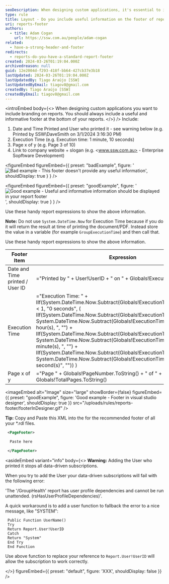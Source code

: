 ```yaml
---
seoDescription: When designing custom applications, it's essential to include a useful and informative footer at the bottom of reports. A well-crafted footer should provide crucial details like date and time printed, execution time, page numbers, and links to company websites.
type: rule
title: Layout - Do you include useful information on the footer of reports?
uri: reports-footer
authors:
  - title: Adam Cogan
    url: https://ssw.com.au/people/adam-cogan
related:
  - have-a-strong-header-and-footer
redirects:
  - reports-do-you-have-a-standard-report-footer
created: 2024-03-26T01:19:04.000Z
archivedreason: null
guid: 12e2004d-f293-418f-bb64-427cb37e3b18
lastUpdated: 2024-03-26T01:19:04.000Z
lastUpdatedBy: Tiago Araújo [SSW]
lastUpdatedByEmail: tiagov8@gmail.com
createdBy: Tiago Araújo [SSW]
createdByEmail: tiagov8@gmail.com
---
```


<introEmbed
  body={<>
When designing custom applications you want to include branding on reports. You should always include a useful and informative footer at the bottom of your reports.
  </>}
/>
Include:

1. Date and Time Printed and User who printed it - see warning below (e.g. Printed by SSW\DaveSmith on 3/1/2024 3:16:30 PM)
2. Execution Time (e.g. Execution time: 1 minute, 10 seconds)
3. Page x of y (e.g. Page 3 of 10)
4. Link to company website + slogan (e.g. <www.ssw.com.au> - Enterprise Sopftware Development)

<figureEmbed figureEmbed={{
  preset: "badExample",
  figure: '![Bad example - This footer doesn\'t provide any useful information](/uploads/rules/reports-footer/RSRulesBadFooter.gif)',
  shouldDisplay: true
} } />


<figureEmbed figureEmbed={{
  preset: "goodExample",
  figure: '![Good example - Useful and informative information should be displayed in your report footer](/uploads/rules/reports-footer/RSRulesGoodFooter.gif)',
  shouldDisplay: true
} } />


Use these handy report expressions to show the above information.

**Note:** Do not use `System.DateTime.Now` for Execution Time because if you do it will return the result at time of printing the document/PDF. Instead store the value in a variable (for example `GroupExecutionTime`) and then call that.

Use these handy report expressions to show the above information.

| Footer Item                     | Expression                                                                                                                                                                                                                                                                                                                                                                                                                                                                                                                                                                         | Sample Output                                           |
| ------------------------------- | ---------------------------------------------------------------------------------------------------------------------------------------------------------------------------------------------------------------------------------------------------------------------------------------------------------------------------------------------------------------------------------------------------------------------------------------------------------------------------------------------------------------------------------------------------------------------------------- | ------------------------------------------------------- |
| Date and Time printed / User ID | ="Printed by " + User!UserID + " on " + Globals!ExecutionTime.ToString()                                                                                                                                                                                                                                                                                                                                                                                                                                                                                                           | Printed by SSW2000\JatinValabjee on 3/1/2006 3:16:30 PM |
| Execution Time                  | ="Execution Time: " + IIf(System.DateTime.Now.Subtract(Globals!ExecutionTime).TotalSeconds < 1, "0 seconds", ( IIf(System.DateTime.Now.Subtract(Globals!ExecutionTime).Hours > 0, System.DateTime.Now.Subtract(Globals!ExecutionTime).Hours & " hour(s), ", "") + IIf(System.DateTime.Now.Subtract(Globals!ExecutionTime).Minutes > 0, System.DateTime.Now.Subtract(Globals!ExecutionTime).Minutes & " minute(s), ", "") + IIf(System.DateTime.Now.Subtract(Globals!ExecutionTime).Seconds > 0, System.DateTime.Now.Subtract(Globals!ExecutionTime).Seconds & " second(s)", "")) ) | Execution time: 1 minute, 10 seconds                    |
| Page x of y                     | ="Page " + Globals!PageNumber.ToString() + " of " + Globals!TotalPages.ToString()                                                                                                                                                                                                                                                                                                                                                                                                                                                                                                  | Page 3 of 10                                            |

<imageEmbed
  alt="Image"
  size="large"
  showBorder={false}
  figureEmbed={{
    preset: "goodExample",
    figure: 'Good example - Footer in visual studio designer',
    shouldDisplay: true
  }}
  src="/uploads/rules/reports-footer/footerInDesigner.gif"
/>

**Tip:** Copy and Paste this XML into the <PageFooter> for the recommended footer of all your \*.rdl files.

```xml
 <PageFooter>

  Paste here

 </PageFooter>
```

<asideEmbed
  variant="info"
  body={<>
    **Warning:** Adding the User who printed it stops all data-driven subscriptions.

When you try to add the User your data-driven subscriptions will fail with the following error:

'The '/GroupHealth' report has user profile dependencies and cannot be run unattended. (rsHasUserProfileDependencies)'.

A quick workaround is to add a user function to fallback the error to a nice message, like "SYSTEM":

```vbnet
 Public Function UserName()
 Try
 Return Report.User!UserID
 Catch
 Return "System"
 End Try
 End Function
```

Use above function to replace your reference to `Report.User!UserID` will allow the subscription to work correctly.

  </>}
  figureEmbed={{
    preset: "default",
    figure: 'XXX',
    shouldDisplay: false
  }}
/>

